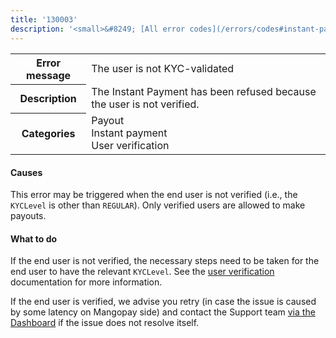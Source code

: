 ```yaml
---
title: '130003'  
description: '<small>&#8249; [All error codes](/errors/codes#instant-payouts)</small>'
---
```

  
<table>
    <tbody>
        <tr>
            <th class="header"><strong>Error message</strong></th>
            <td class="table-content">The user is not KYC-validated</td>
        </tr>
        <tr>
            <th class="header"><strong>Description</strong></th>
            <td class="table-content">The Instant Payment has been refused because the user is not verified.</td>
        </tr>
        <tr>
            <th class="header"><strong>Categories</strong></th>
            <td class="table-content">  
<div class="label">Payout</div>  
<div class="label">Instant payment</div>  
<div class="label">User verification</div>
</td>
        </tr>
    </tbody>
</table>  

#### Causes  

This error may be triggered when the end user is not verified (i.e., the `KYCLevel` is other than `REGULAR`). Only verified users are allowed to make payouts.  

#### What to do  

If the end user is not verified, the necessary steps need to be taken for the end user to have the relevant `KYCLevel`. See the <a href="/guides/users/verification">user verification</a> documentation for more information.  

If the end user is verified, we advise you retry (in case the issue is caused by some latency on Mangopay side) and contact the Support team <a href="https://hub.mangopay.com/" target="_blank">via the Dashboard</a> if the issue does not resolve itself.